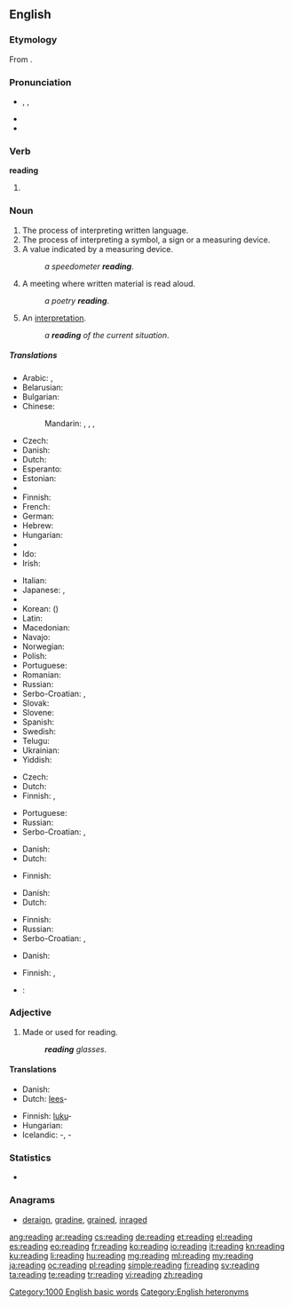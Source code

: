 {{wikipedia|reading (disambiguation)}}
{{also|Reading}}
==English==

===Etymology===
From {{suffix|read|ing}}.

===Pronunciation===
* {{enPR|rēd'ĭng}}, {{IPA|/ˈriːdɪŋ/}}, {{X-SAMPA|/"ri:dIN/}}
* {{audio|en-us-reading.ogg|Audio (US)}}
* {{rhymes|iːdɪŋ}}

===Verb===
'''reading'''

# {{present participle of|read}}

===Noun===
{{wikipedia}}
{{en-noun|s|-}}

# The process of interpreting written language.
# The process of interpreting a symbol, a sign or a measuring device.
# A value indicated by a measuring device.
#: ''a speedometer '''reading'''''.
# A meeting where written material is read aloud.
#: ''a poetry '''reading'''''.
# An [[interpretation]].
#: ''a '''reading''' of the current situation''.

=====Translations=====
{{trans-top|the process of interpreting written language}}
* Arabic: {{t-|ar|قراءة|f|tr=qirā'a}}, {{t-|ar|مطالعة|f|tr=muṭālaʿa|sc=Arab}}
* Belarusian: {{t|be|чытанне|n|tr=čytánnje|sc=Cyrl}}
* Bulgarian: {{t|bg|четене|n|tr=čétene|sc=Cyrl}}
* Chinese:
*: Mandarin: {{t|cmn|讀書|sc=Hani}},  {{t+|cmn|读书|tr=dúshū|sc=Hani}},  {{t|cmn|閱讀|sc=Hani}},  {{t+|cmn|阅读|tr=yuèdú|sc=Hani}}
* Czech: {{t+|cs|čtení|n}}
* Danish: {{t-|da|læsning|c}}
* Dutch: {{t+|nl|lezen|n}}
* Esperanto: {{t-|eo|legado}}
* Estonian: {{t|et|lugemine}}
* {{trreq|fo}}
* Finnish: {{t+|fi|lukeminen}}
* French: {{t+|fr|lecture|f}}
* German: {{t+|de|Lesen|n}}
* Hebrew: {{t|he|קריאה|f|tr=k'ri'á|alt=קְרִיאָה|sc=Hebr}}
* Hungarian: {{t|hu|olvasás}}
* {{trreq|is}}
* Ido: {{t+|io|lektado}}
* Irish: {{t-|ga|léitheoireacht|f}}
{{trans-mid}}
* Italian: {{t+|it|lettura|f}}
* Japanese: {{t+|ja|読書|tr=どくしょ, dokusho}},  {{t-|ja|読むこと|tr=よむこと, yomu-koto}}
* {{trreq|km}}
* Korean: {{t|ko|독서|tr=dokseo|sc=Kore}} ({{t|ko|讀書|sc=Kore}})
* Latin: {{t-|la|lectio|f}}
* Macedonian: {{t|mk|читање|n|tr=čítanje|sc=Cyrl}}
* Navajo: {{tø|nv|óltaʼ}}
* Norwegian: {{t|no|lesing}}
* Polish: {{t|pl|czytanie|n}}
* Portuguese: {{t+|pt|leitura}}
* Romanian: {{t|ro|lectură|f}}
* Russian: {{t+|ru|чтение|n|tr=čténije}}
* Serbo-Croatian: {{t|sh|читање|n}}, {{t-|sh|čitanje|n|alt=čìtānje}}
* Slovak: {{t|sk|čítania|n}}
* Slovene: {{t|sl|branje|n}}
* Spanish: {{t+|es|lectura|f}}
* Swedish: {{t+|sv|läsning}}
* Telugu: {{t+|te|చదువు|tr=caduvu}}
* Ukrainian: {{t|uk|читання|n|tr=čytánnja|sc=Cyrl}}
* Yiddish: {{t|yi|לייענונג|tr=leyenung|sc=Hebr}}
{{trans-bottom}}

{{trans-top|the process of interpreting a symbol}}
* Czech: {{t+|cs|čtení|n}}
* Dutch: {{t-|nl|uitlezing|f}}
* Finnish: {{t+|fi|lukeminen}}, {{t-|fi|tulkinta}}
{{trans-mid}}
* Portuguese: {{t+|pt|leitura}}
* Russian: {{t+|ru|чтение|n|tr=čténije}}
* Serbo-Croatian: {{t|sh|читање|n}}, {{t-|sh|čitanje|n|alt=čìtānje}}
{{trans-bottom}}

{{trans-top|a value indicated by a measuring device}}
* Danish: {{t-|da|aflæsning|c}}
* Dutch: {{t-|nl|lezing|f}}
{{trans-mid}}
* Finnish: {{t-|fi|lukema}}
{{trans-bottom}}

{{trans-top|written material that is read aloud}}
* Danish: {{t-|da|forelæsning|c}}
* Dutch: {{t-|nl|inschatting|f}}
{{trans-mid}}
* Finnish: {{t-|fi|lausunta}}
* Russian: {{t+|ru|чтение|n|tr=čténije}}
* Serbo-Croatian: {{t|sh|читање|n}}, {{t-|sh|čitanje|n|alt=čìtānje}}
{{trans-bottom}}

{{trans-top|an interpretation}}
* Danish: {{t-|da|fortolkning|c}}
{{trans-mid}}
* Finnish: {{t-|fi|tulkinta}}, {{t+|fi|lukeminen}}
{{trans-bottom}}

{{checktrans}}
* {{ttbc|it}}: {{t+|it|lettura|f}}

===Adjective===
{{en-adj|-}}

# Made or used for reading.
#: '''''reading''' glasses''.

====Translations====
{{trans-top|made or used for reading}}
* Danish: {{t-|da|læse-}}
* Dutch: [[lees]]-
{{trans-mid}}
* Finnish: [[luku]]-
* Hungarian: {{t-|hu|olvasó-}}
* Icelandic: {{t-|is|les}}-, {{t-|is|lestrar}}-
{{trans-bottom}}

===Statistics===
* {{rank|broke|waiting|political|774|reading|German|seven|notice}}

===Anagrams===
* [[deraign#English|deraign]], [[gradine#English|gradine]], [[grained#English|grained]], [[inraged#English|inraged]]

[[Category:1000 English basic words]]
[[Category:English heteronyms]]

[[ang:reading]]
[[ar:reading]]
[[cs:reading]]
[[de:reading]]
[[et:reading]]
[[el:reading]]
[[es:reading]]
[[eo:reading]]
[[fr:reading]]
[[ko:reading]]
[[io:reading]]
[[it:reading]]
[[kn:reading]]
[[ku:reading]]
[[li:reading]]
[[hu:reading]]
[[mg:reading]]
[[ml:reading]]
[[my:reading]]
[[ja:reading]]
[[oc:reading]]
[[pl:reading]]
[[simple:reading]]
[[fi:reading]]
[[sv:reading]]
[[ta:reading]]
[[te:reading]]
[[tr:reading]]
[[vi:reading]]
[[zh:reading]]